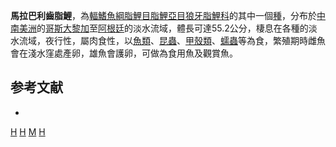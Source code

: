 {{Speciesbox 
| genus = Hoplias
| species = malabaricus
| status = NE
| status_system = IUCN3.1
| authority =  [[Bloch|Bloch]], 1794
| synonyms = *''Esox malabaricus''<br /><small>Bloch, 1794</small>
*''Macrodon malabaricus''<br /><small>Bloch, 1794</small>
*''Hoplias malabarica''<br /><small>Bloch, 1794</small>
*''Synodus tareira''<br /><small>Bloch & Schneider, 1801</small>
*''Synodus palustris''<br /><small>Bloch & Schneider, 1801</small>
*''Erythrinus trahira''<br /><small>Agassiz, 1829</small>
*''Erythrinus macrodon''<br /><small>Spix & Agassiz, 1829</small>
*''Macrodon tareira''<br /><small>Valenciennes, 1847</small>
}}
'''馬拉巴利齒脂鯉'''，為[[輻鰭魚綱|輻鰭魚綱]][[脂鯉目|脂鯉目]][[脂鯉亞目|脂鯉亞目]][[狼牙脂鯉科|狼牙脂鯉科]]的其中一個[[種|種]]，分布於[[中南美洲|中南美洲]]的[[哥斯大黎加|哥斯大黎加]]至[[阿根廷|阿根廷]]的淡水流域，體長可達55.2公分，棲息在各種的淡水流域，夜行性，屬肉食性，以[[魚類|魚類]]、[[昆蟲|昆蟲]]、[[甲殼類|甲殼類]]、[[蠕蟲|蠕蟲]]等為食，繁殖期時雌魚會在淺水窪處產卵，雄魚會護卵，可做為食用魚及觀賞魚。

==参考文献==
{{refbegin}}
*{{FishBase_species|genus=Hoplias|species=malabaricus |year=2013|month=8}}
{{refend}}

{{Taxonbar|from=Q2719610}}

[[Category:食用魚|H]]
[[Category:觀賞魚|H]]
[[Category:利齒脂鯉屬|M]]
[[Category:1794年描述的鱼类|H]]

{{魚類小作品}}